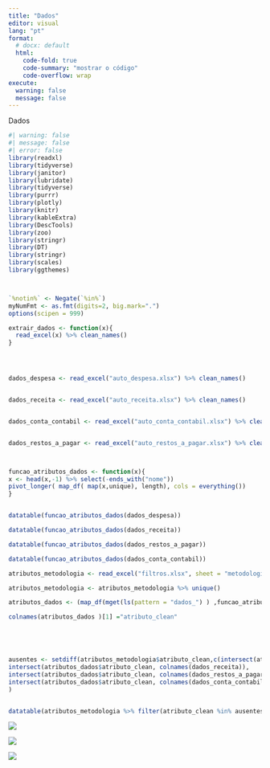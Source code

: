 ```yaml
---
title: "Dados"
editor: visual
lang: "pt"
format:
  # docx: default
  html:
    code-fold: true
    code-summary: "mostrar o código"
    code-overflow: wrap
execute:
  warning: false
  message: false
---
```


Dados

```r
#| warning: false
#| message: false
#| error: false
library(readxl)
library(tidyverse)
library(janitor)
library(lubridate)
library(tidyverse)
library(purrr)
library(plotly)
library(knitr)
library(kableExtra)
library(DescTools)
library(zoo)
library(stringr)
library(DT)
library(stringr)
library(scales)
library(ggthemes)



`%notin%` <- Negate(`%in%`)
myNumFmt <- as.fmt(digits=2, big.mark=".")
options(scipen = 999)
```

```r


extrair_dados <- function(x){
  read_excel(x) %>% clean_names()
}




dados_despesa <- read_excel("auto_despesa.xlsx") %>% clean_names()


dados_receita <- read_excel("auto_receita.xlsx") %>% clean_names()


dados_conta_contabil <- read_excel("auto_conta_contabil.xlsx") %>% clean_names()


dados_restos_a_pagar <- read_excel("auto_restos_a_pagar.xlsx") %>% clean_names()




```

```r


funcao_atributos_dados <- function(x){
x <- head(x,-1) %>% select(-ends_with("nome"))  
pivot_longer( map_df( map(x,unique), length), cols = everything())
}


datatable(funcao_atributos_dados(dados_despesa))
```

```r



datatable(funcao_atributos_dados(dados_receita))
```

```r

datatable(funcao_atributos_dados(dados_restos_a_pagar))
```

```r
datatable(funcao_atributos_dados(dados_conta_contabil))
```

```r
atributos_metodologia <- read_excel("filtros.xlsx", sheet = "metodologia")

atributos_metodologia <- atributos_metodologia %>% unique()

atributos_dados <- (map_df(mget(ls(pattern = "dados_") ) ,funcao_atributos_dados))

colnames(atributos_dados )[1] ="atributo_clean"





ausentes <- setdiff(atributos_metodologia$atributo_clean,c(intersect(atributos_dados$atributo_clean, colnames(dados_despesa)),
intersect(atributos_dados$atributo_clean, colnames(dados_receita)),
intersect(atributos_dados$atributo_clean, colnames(dados_restos_a_pagar)),
intersect(atributos_dados$atributo_clean, colnames(dados_conta_contabil)))
)


datatable(atributos_metodologia %>% filter(atributo_clean %in% ausentes) %>% group_by(demonstrativo, atributos) %>% summarise())
```

![](ausente_anexo_06_ndd.png)

![](ausente_anexo_08_po_VAAF_VAAT.png)

![](ausente_anexo_12_ano_ne_restos_a_pagar.png)
